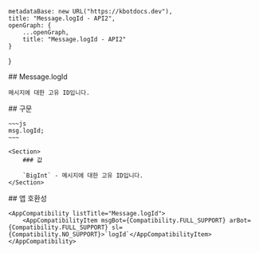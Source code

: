
    metadataBase: new URL("https://kbotdocs.dev"),
    title: "Message.logId - API2",
    openGraph: {
        ...openGraph,
        title: "Message.logId - API2"
    }
}

<Section>
    ## Message.logId

    메시지에 대한 고유 ID입니다.
</Section>
<Section>
    ## 구문

    ~~~js
    msg.logId;
    ~~~

    <Section>
        ### 값

        `BigInt` - 메시지에 대한 고유 ID입니다.
    </Section>
</Section>
<Section>
    ## 앱 호환성

    <AppCompatibility listTitle="Message.logId">
        <AppCompatibilityItem msgBot={Compatibility.FULL_SUPPORT} arBot={Compatibility.FULL_SUPPORT} sl={Compatibility.NO_SUPPORT}>`logId`</AppCompatibilityItem>
    </AppCompatibility>
</Section>